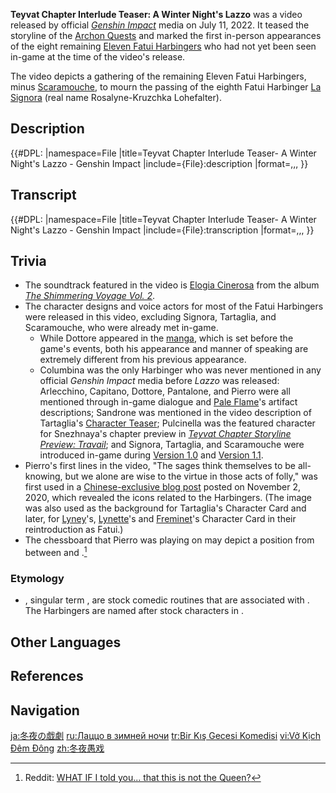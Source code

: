 {{Terminology Infobox
|image        = Teyvat Chapter Interlude Teaser- A Winter Night's Lazzo - Genshin Impact
|type         = Genshin Impact
|type2        = Video Articles
}}
'''Teyvat Chapter Interlude Teaser: A Winter Night's Lazzo''' was a video released by official ''[[Genshin Impact]]'' media on July 11, 2022. It teased the storyline of the [[Archon Quests]] and marked the first in-person appearances of the eight remaining [[Eleven Fatui Harbingers]] who had not yet been seen in-game at the time of the video's release.

The video depicts a gathering of the remaining Eleven Fatui Harbingers, minus [[Scaramouche]], to mourn the passing of the eighth Fatui Harbinger [[La Signora]] (real name Rosalyne-Kruzchka Lohefalter).

==Description==
<!--
Get description from file page for consistency and ease of maintenance
-->{{#DPL:
|namespace=File
|title=Teyvat Chapter Interlude Teaser- A Winter Night's Lazzo - Genshin Impact
|include={File}:description
|format=,,,
}}

==Transcript==
<!--
Get transcript from file page for consistency and ease of maintenance
-->{{#DPL:
|namespace=File
|title=Teyvat Chapter Interlude Teaser- A Winter Night's Lazzo - Genshin Impact
|include={File}:transcription
|format=,,,
}}

==Trivia==
* The soundtrack featured in the video is [[Elogia Cinerosa]] from the album ''[[The Shimmering Voyage Vol. 2]]''.
* The character designs and voice actors for most of the Fatui Harbingers were released in this video, excluding Signora, Tartaglia, and Scaramouche, who were already met in-game.
** While Dottore appeared in the [[manga]], which is set before the game's events, both his appearance and manner of speaking are extremely different from his previous appearance.
** Columbina was the only Harbinger who was never mentioned in any official ''Genshin Impact'' media before ''Lazzo'' was released: Arlecchino, Capitano, Dottore, Pantalone, and Pierro were all mentioned through in-game dialogue and [[Pale Flame]]'s artifact descriptions; Sandrone was mentioned in the video description of Tartaglia's [[Character Teaser]]; Pulcinella was the featured character for Snezhnaya's chapter preview in ''[[Teyvat Chapter Storyline Preview: Travail]]''; and Signora, Tartaglia, and Scaramouche were introduced in-game during [[Version 1.0]] and [[Version 1.1]].
* Pierro's first lines in the video, "The sages think themselves to be all-knowing, but we alone are wise to the virtue in those acts of folly," was first used in a [https://bbs.mihoyo.com/ys/article/2494569 Chinese-exclusive blog post] posted on November 2, 2020, which revealed the icons related to the Harbingers. (The image was also used as the background for Tartaglia's Character Card and later, for [[Lyney]]'s, [[Lynette]]'s and [[Freminet]]'s Character Card in their reintroduction as Fatui.)
* The chessboard that Pierro was playing on may depict a position from {{w|Deep_Blue_versus_Kasparov,_1996,_Game_1|a real chess game}} between {{w|Deep Blue (chess computer)|Deep Blue}} and {{w|Garry Kasparov}}.<ref>Reddit: [https://www.reddit.com/r/Genshin_Impact/comments/vwkrsc/what_if_i_told_you_that_this_is_not_the_queen/ WHAT IF I told you... that this is not the Queen?]</ref>

===Etymology===
* {{it|{{w|Lazzi}}}}, singular term {{it|lazzo}}, are stock comedic routines that are associated with {{it|commedia dell'arte}}. The Harbingers are named after stock characters in {{it|commedia dell'arte}}.

==Other Languages==
{{Other Languages
|en      = A Winter Night's Lazzo
|zhs     = 冬夜愚戏
|zhs_rm  = Dōngyè Yúxì
|zht     = 冬夜愚戲
|zht_rm  = Dōngyè Yúxì
|zh_tl   = Winter Night {{w|Lazzi|Lazzo}}
|ja      = 冬夜の戯劇
|ja_rm   = Fuyuyo no Gigeki
|ja_tl   = Winter Night's Theatre
|ko      = 한겨울 밤의 광대극
|ko_rm   = Hangyeoul Bam-ui Gwangdaegeuk
|ko_tl   = Midwinter Night's Lazzo
|es      = Máscaras de una noche de invierno
|es_tl   = Masks of a Winter Night
|fr      = Mascarade d'une nuit d'hiver
|fr_tl   = Masquerade of a Winter Night
|ru      = Лаццо в зимней ночи
|ru_tl   = Lazzo in the Winter Night
|th      = เรื่องตลกในคืนฤดูหนาว
|th_tl   = 
|vi      = Vở Kịch Đêm Đông
|vi_tl   = 
|de      = Zaubertrick in der Winternacht
|de_tl   = Magic Trick in the Winter Night
|id      = Sandiwara di Malam Musim Dingin
|id_tl   = Drama in the Winter Night
|pt      = Distrações de uma Noite de Inverno
|pt_tl   = 
|tr      = Bir Kış Gecesi Güldürüsü
|tr_tl   = 
|it      = Lazzo di una notte d'inverno
|it_tl   = 
}}

==References==
{{Reflist}}

==Navigation==
{{Lore Navbox|Media}}

[[ja:冬夜の戯劇]]
[[ru:Лаццо в зимней ночи]]
[[tr:Bir Kış Gecesi Komedisi]]
[[vi:Vở Kịch Đêm Đông]]
[[zh:冬夜愚戏]]
